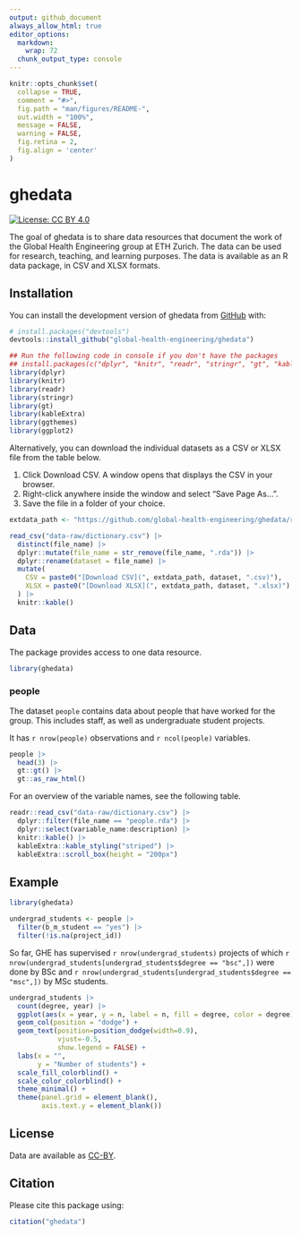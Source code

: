 ```yaml
---
output: github_document
always_allow_html: true
editor_options: 
  markdown: 
    wrap: 72
  chunk_output_type: console
---
```


<!-- README.md is generated from README.Rmd. Please edit that file -->

```r
knitr::opts_chunk$set(
  collapse = TRUE,
  comment = "#>",
  fig.path = "man/figures/README-",
  out.width = "100%",
  message = FALSE,
  warning = FALSE,
  fig.retina = 2,
  fig.align = 'center'
)
```

# ghedata

<!-- badges: start -->

[![License: CC BY
4.0](https://img.shields.io/badge/License-CC_BY_4.0-lightgrey.svg)](https://creativecommons.org/licenses/by/4.0/)

<!-- badges: end -->

The goal of ghedata is to share data resources that document the work of the Global Health Engineering group at ETH Zurich. The data can be used for research, teaching, and learning purposes. The data is available as an R data package, in CSV and XLSX formats.

## Installation

You can install the development version of ghedata from
[GitHub](https://github.com/) with:

``` r
# install.packages("devtools")
devtools::install_github("global-health-engineering/ghedata")
```

```r
## Run the following code in console if you don't have the packages
## install.packages(c("dplyr", "knitr", "readr", "stringr", "gt", "kableExtra"))
library(dplyr)
library(knitr)
library(readr)
library(stringr)
library(gt)
library(kableExtra)
library(ggthemes)
library(ggplot2)
```

Alternatively, you can download the individual datasets as a CSV or XLSX
file from the table below.

1.  Click Download CSV. A window opens that displays the CSV in
    your browser.
2.  Right-click anywhere inside the window and select "Save Page As...".
3.  Save the file in a folder of your choice.

```r

extdata_path <- "https://github.com/global-health-engineering/ghedata/raw/main/inst/extdata/"

read_csv("data-raw/dictionary.csv") |> 
  distinct(file_name) |> 
  dplyr::mutate(file_name = str_remove(file_name, ".rda")) |> 
  dplyr::rename(dataset = file_name) |> 
  mutate(
    CSV = paste0("[Download CSV](", extdata_path, dataset, ".csv)"),
    XLSX = paste0("[Download XLSX](", extdata_path, dataset, ".xlsx)")
  ) |> 
  knitr::kable()

```

## Data

The package provides access to one data resource.

```r
library(ghedata)
```

### people

The dataset `people` contains data about people that have worked for the group. This includes staff, as well as undergraduate student projects.

It has `r nrow(people)` observations and `r ncol(people)` variables.

```r
people |> 
  head(3) |> 
  gt::gt() |>
  gt::as_raw_html()
```

For an overview of the variable names, see the following table.

```r
readr::read_csv("data-raw/dictionary.csv") |>
  dplyr::filter(file_name == "people.rda") |>
  dplyr::select(variable_name:description) |> 
  knitr::kable() |> 
  kableExtra::kable_styling("striped") |> 
  kableExtra::scroll_box(height = "200px")
```

## Example

```r
library(ghedata)

undergrad_students <- people |> 
  filter(b_m_student == "yes") |>
  filter(!is.na(project_id)) 
```

So far, GHE has supervised `r nrow(undergrad_students)` projects of which `r nrow(undergrad_students[undergrad_students$degree == "bsc",])` were done by BSc and `r nrow(undergrad_students[undergrad_students$degree == "msc",])` by MSc students.

```r
undergrad_students |> 
  count(degree, year) |> 
  ggplot(aes(x = year, y = n, label = n, fill = degree, color = degree)) +
  geom_col(position = "dodge") +
  geom_text(position=position_dodge(width=0.9), 
            vjust=-0.5,
            show.legend = FALSE) +
  labs(x = "",
       y = "Number of students") +
  scale_fill_colorblind() +
  scale_color_colorblind() +
  theme_minimal() +
  theme(panel.grid = element_blank(),
        axis.text.y = element_blank())
```

## License

Data are available as
[CC-BY](https://github.com/global-health-engineering/%7B%7B%7Bpackagename%7D%7D%7D/blob/main/LICENSE.md).

## Citation

Please cite this package using:

```r
citation("ghedata")
```
